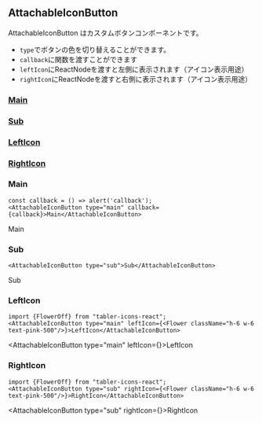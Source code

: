 
## AttachableIconButton

AttachableIconButton はカスタムボタンコンポーネントです。
- `type`でボタンの色を切り替えることができます。
- `callback`に関数を渡すことができます
- `leftIcon`にReactNodeを渡すと左側に表示されます（アイコン表示用途）
- `rightIcon`にReactNodeを渡すと右側に表示されます（アイコン表示用途）

### [Main](#main)
### [Sub](#sub)
### [LeftIcon](#LeftIcon)
### [RightIcon](#RightIcon)

### Main

```tsx
const callback = () => alert('callback');
<AttachableIconButton type="main" callback={callback}>Main</AttachableIconButton>
```

<AttachableIconButton type="main">Main</AttachableIconButton>

### Sub

```tsx
<AttachableIconButton type="sub">Sub</AttachableIconButton>
```

<AttachableIconButton type="sub">Sub</AttachableIconButton>

### LeftIcon

```tsx
import {FlowerOff} from "tabler-icons-react";
<AttachableIconButton type="main" leftIcon={<Flower className="h-6 w-6 text-pink-500"/>}>LeftIcon</AttachableIconButton>
```

<AttachableIconButton type="main" leftIcon={<Flower className="h-6 w-6 text-pink-500"/>}>LeftIcon</AttachableIconButton>

### RightIcon

```tsx
import {FlowerOff} from "tabler-icons-react";
<AttachableIconButton type="sub" rightIcon={<Flower className="h-6 w-6 text-pink-500"/>}>RightIcon</AttachableIconButton>
```

<AttachableIconButton type="sub" rightIcon={<Flower className="h-6 w-6 text-pink-500"/>}>RightIcon</AttachableIconButton>
